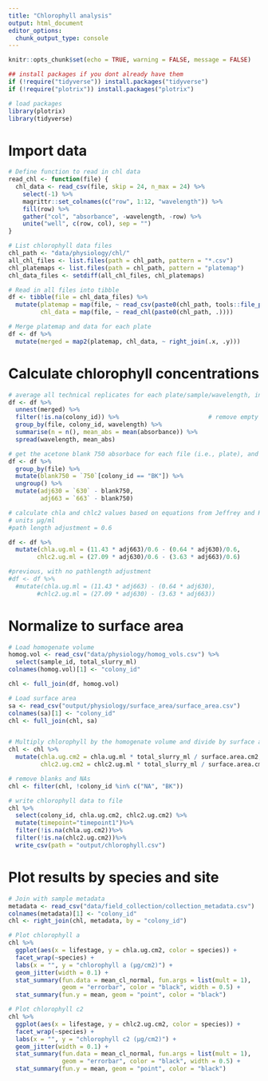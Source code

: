 ```yaml
---
title: "Chlorophyll analysis"
output: html_document
editor_options: 
  chunk_output_type: console
---
```


```r
knitr::opts_chunk$set(echo = TRUE, warning = FALSE, message = FALSE)

## install packages if you dont already have them
if (!require("tidyverse")) install.packages("tidyverse")
if (!require("plotrix")) install.packages("plotrix")

# load packages
library(plotrix)
library(tidyverse)

```

# Import data
```r
# Define function to read in chl data
read_chl <- function(file) {
  chl_data <- read_csv(file, skip = 24, n_max = 24) %>%
    select(-1) %>%
    magrittr::set_colnames(c("row", 1:12, "wavelength")) %>%
    fill(row) %>%
    gather("col", "absorbance", -wavelength, -row) %>%
    unite("well", c(row, col), sep = "")
}

# List chlorophyll data files
chl_path <- "data/physiology/chl/"                                        # Path to chlorophyll data directory
all_chl_files <- list.files(path = chl_path, pattern = "*.csv")          # List all files in directory
chl_platemaps <- list.files(path = chl_path, pattern = "platemap")       # List platemap files
chl_data_files <- setdiff(all_chl_files, chl_platemaps)                  # List absorbance data files

# Read in all files into tibble
df <- tibble(file = chl_data_files) %>%
  mutate(platemap = map(file, ~ read_csv(paste0(chl_path, tools::file_path_sans_ext(.), "_platemap.csv"))),
         chl_data = map(file, ~ read_chl(paste0(chl_path, .))))

# Merge platemap and data for each plate
df <- df %>%
  mutate(merged = map2(platemap, chl_data, ~ right_join(.x, .y)))
```

# Calculate chlorophyll concentrations
```r
# average all technical replicates for each plate/sample/wavelength, including all acetone blanks together (per plate)
df <- df %>%
  unnest(merged) %>%
  filter(!is.na(colony_id)) %>%                         # remove empty wells (colony_id is NA)
  group_by(file, colony_id, wavelength) %>%
  summarise(n = n(), mean_abs = mean(absorbance)) %>%
  spread(wavelength, mean_abs)

# get the acetone blank 750 absorbace for each file (i.e., plate), and subtract from 630 and 663 values for each sample
df <- df %>%
  group_by(file) %>%
  mutate(blank750 = `750`[colony_id == "BK"]) %>%
  ungroup() %>%
  mutate(adj630 = `630` - blank750,
         adj663 = `663` - blank750)

# calculate chla and chlc2 values based on equations from Jeffrey and Humphrey 1975
# units µg/ml
#path length adjustment = 0.6 

df <- df %>%
  mutate(chla.ug.ml = (11.43 * adj663)/0.6 - (0.64 * adj630)/0.6,
        chlc2.ug.ml = (27.09 * adj630)/0.6 - (3.63 * adj663)/0.6)

#previous, with no pathlength adjustment
#df <- df %>%
  #mutate(chla.ug.ml = (11.43 * adj663) - (0.64 * adj630),
        #chlc2.ug.ml = (27.09 * adj630) - (3.63 * adj663))
```


# Normalize to surface area
```r
# Load homogenate volume
homog.vol <- read_csv("data/physiology/homog_vols.csv") %>%
  select(sample_id, total_slurry_ml)
colnames(homog.vol)[1] <- "colony_id"

chl <- full_join(df, homog.vol)

# Load surface area
sa <- read_csv("output/physiology/surface_area/surface_area.csv")
colnames(sa)[1] <- "colony_id"
chl <- full_join(chl, sa)


# Multiply chlorophyll by the homogenate volume and divide by surface area
chl <- chl %>%
  mutate(chla.ug.cm2 = chla.ug.ml * total_slurry_ml / surface.area.cm2,
         chlc2.ug.cm2 = chlc2.ug.ml * total_slurry_ml / surface.area.cm2)

# remove blanks and NAs
chl <- filter(chl, !colony_id %in% c("NA", "BK"))

# write chlorophyll data to file
chl %>%
  select(colony_id, chla.ug.cm2, chlc2.ug.cm2) %>%
  mutate(timepoint="timepoint1")%>%
  filter(!is.na(chla.ug.cm2))%>%
  filter(!is.na(chlc2.ug.cm2))%>%
  write_csv(path = "output/chlorophyll.csv")
```

# Plot results by species and site
```r
# Join with sample metadata
metadata <- read_csv("data/field_collection/collection_metadata.csv") 
colnames(metadata)[1] <- "colony_id"
chl <- right_join(chl, metadata, by = "colony_id")

# Plot chlorophyll a
chl %>%
  ggplot(aes(x = lifestage, y = chla.ug.cm2, color = species)) +
  facet_wrap(~species) +
  labs(x = "", y = "chlorophyll a (µg/cm2)") +
  geom_jitter(width = 0.1) +                                            # Plot all points
  stat_summary(fun.data = mean_cl_normal, fun.args = list(mult = 1),    # Plot standard error
               geom = "errorbar", color = "black", width = 0.5) +
  stat_summary(fun.y = mean, geom = "point", color = "black")           # Plot mean

# Plot chlorophyll c2
chl %>%
  ggplot(aes(x = lifestage, y = chlc2.ug.cm2, color = species)) +
  facet_wrap(~species) +
  labs(x = "", y = "chlorophyll c2 (µg/cm2)") +
  geom_jitter(width = 0.1) +                                            # Plot all points
  stat_summary(fun.data = mean_cl_normal, fun.args = list(mult = 1),    # Plot standard error
               geom = "errorbar", color = "black", width = 0.5) +
  stat_summary(fun.y = mean, geom = "point", color = "black")           # Plot mean
```



